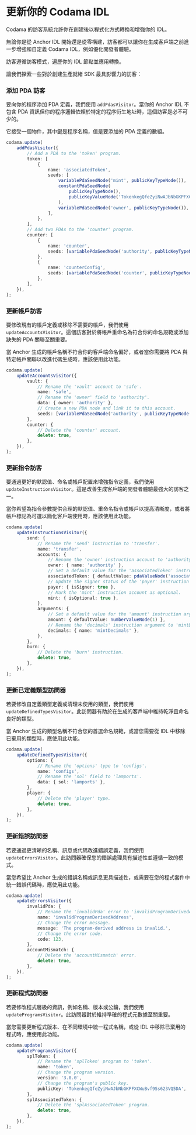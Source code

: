 
# 更新你的 Codama IDL

Codama 的訪客系統允許你在創建後以程式化方式轉換和增強你的 IDL。

無論你是從 Anchor IDL 開始還是從零構建，訪客都可以讓你在生成客戶端之前進一步增強和自定義 Codama IDL，例如優化開發者體驗。

<ArticleSection name="Essential Visitors" id="essential-visitors" level="h2" />

訪客遵循訪客模式，遍歷你的 IDL 節點並應用轉換。

讓我們探索一些對於創建生產就緒 SDK 最具影響力的訪客：

### 添加 PDA 訪客

要向你的程序添加 PDA 定義，我們使用 `addPdasVisitor`。當你的 Anchor IDL 不包含 PDA 資訊但你的程序邏輯依賴於特定的程序衍生地址時，這個訪客是必不可少的。

它接受一個物件，其中鍵是程序名稱，值是要添加的 PDA 定義的數組。

```ts
codama.update(
    addPdasVisitor({
        // Add a PDA to the 'token' program.
        token: [
            {
                name: 'associatedToken',
                seeds: [
                    variablePdaSeedNode('mint', publicKeyTypeNode()),
                    constantPdaSeedNode(
                        publicKeyTypeNode(),
                        publicKeyValueNode('TokenkegQfeZyiNwAJbNbGKPFXCWuBvf9Ss623VQ5DA'),
                    ),
                    variablePdaSeedNode('owner', publicKeyTypeNode()),
                ],
            },
        ],
        // Add two PDAs to the 'counter' program.
        counter: [
            {
                name: 'counter',
                seeds: [variablePdaSeedNode('authority', publicKeyTypeNode())],
            },
            {
                name: 'counterConfig',
                seeds: [variablePdaSeedNode('counter', publicKeyTypeNode())],
            },
        ],
    }),
);
```

### 更新帳戶訪客

要修改現有的帳戶定義或移除不需要的帳戶，我們使用 `updateAccountsVisitor`。這個訪客對於將帳戶重命名為符合你的命名規範或添加缺失的 PDA 關聯至關重要。

當 Anchor 生成的帳戶名稱不符合你的客戶端命名偏好，或者當你需要將 PDA 與特定帳戶關聯以改進代碼生成時，應該使用此功能。

```ts
codama.update(
    updateAccountsVisitor({
        vault: {
            // Rename the 'vault' account to 'safe'.
            name: 'safe',
            // Rename the 'owner' field to 'authority'.
            data: { owner: 'authority' },
            // Create a new PDA node and link it to this account.
            seeds: [variablePdaSeedNode('authority', publicKeyTypeNode())],
        },
        counter: {
            // Delete the 'counter' account.
            delete: true,
        },
    }),
);
```

### 更新指令訪客

要通過更好的默認值、命名或帳戶配置來增強指令定義，我們使用 `updateInstructionsVisitor`。這是改善生成客戶端的開發者體驗最強大的訪客之一。

當你希望為指令參數提供合理的默認值、重命名指令或帳戶以提高清晰度，或者將帳戶標記為可選以簡化客戶端使用時，應該使用此功能。

```ts
codama.update(
    updateInstructionsVisitor({
        send: {
            // Rename the 'send' instruction to 'transfer'.
            name: 'transfer',
            accounts: {
                // Rename the 'owner' instruction account to 'authority'.
                owner: { name: 'authority' },
                // Set a default value for the 'associatedToken' instruction account.
                associatedToken: { defaultValue: pdaValueNode('associatedToken') },
                // Update the signer status of the 'payer' instruction account to `true`.
                payer: { isSigner: true },
                // Mark the 'mint' instruction account as optional.
                mint: { isOptional: true },
            },
            arguments: {
                // Set a default value for the 'amount' instruction argument to 1.
                amount: { defaultValue: numberValueNode(1) },
                // Rename the 'decimals' instruction argument to 'mintDecimals'.
                decimals: { name: 'mintDecimals' },
            },
        },
        burn: {
            // Delete the 'burn' instruction.
            delete: true,
        },
    }),
);
```

### 更新已定義類型訪問器

若要修改自定義類型定義或清理未使用的類型，我們使用`updateDefinedTypesVisitor`。此訪問器有助於在生成的客戶端中維持乾淨且命名良好的類型。

當 Anchor 生成的類型名稱不符合您的首選命名規範，或當您需要從 IDL 中移除已棄用的類型時，應使用此功能。

```ts
codama.update(
    updateDefinedTypesVisitor({
        options: {
            // Rename the 'options' type to 'configs'.
            name: 'configs',
            // Rename the 'sol' field to 'lamports'.
            data: { sol: 'lamports' },
        },
        player: {
            // Delete the 'player' type.
            delete: true,
        },
    }),
);
```

### 更新錯誤訪問器

若要通過更清晰的名稱、訊息或代碼改進錯誤定義，我們使用`updateErrorsVisitor`。此訪問器確保您的錯誤處理具有描述性並遵循一致的模式。

當您希望比 Anchor 生成的錯誤名稱或訊息更具描述性，或需要在您的程式套件中統一錯誤代碼時，應使用此功能。

```ts
codama.update(
    updateErrorsVisitor({
        invalidPda: {
            // Rename the 'invalidPda' error to 'invalidProgramDerivedAddress'.
            name: 'invalidProgramDerivedAddress',
            // Change the error message.
            message: 'The program-derived address is invalid.',
            // Change the error code.
            code: 123,
        },
        accountMismatch: {
            // Delete the 'accountMismatch' error.
            delete: true,
        },
    }),
);
```

### 更新程式訪問器

若要修改程式層級的資訊，例如名稱、版本或公鑰，我們使用`updateProgramsVisitor`。此訪問器對於維持準確的程式元數據至關重要。

當您需要更新程式版本、在不同環境中統一程式名稱，或從 IDL 中移除已棄用的程式時，應使用此功能。

```ts
codama.update(
    updateProgramsVisitor({
        splToken: {
            // Rename the 'splToken' program to 'token'.
            name: 'token',
            // Change the program version.
            version: '3.0.0',
            // Change the program's public key.
            publicKey: 'TokenkegQfeZyiNwAJbNbGKPFXCWuBvf9Ss623VQ5DA',
        },
        splAssociatedToken: {
            // Delete the 'splAssociatedToken' program.
            delete: true,
        },
    }),
);
```